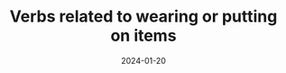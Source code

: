 ---
title: "Verbs related to wearing or putting on items"
grade: "2nd grade"
description: "In Vietnamese, there are specific verbs used to describe the act of wearing or putting on different types of items "
date: "2024-01-20"
tags: ["vocabulary", "basics"]
googleDocUrl: "https://docs.google.com/document/d/1EpkIkY6Q-JJs6kLG2XFg3nKKjCWbEZz9aOgTDRreOIw/edit?usp=sharing"
type: "google-doc"
---